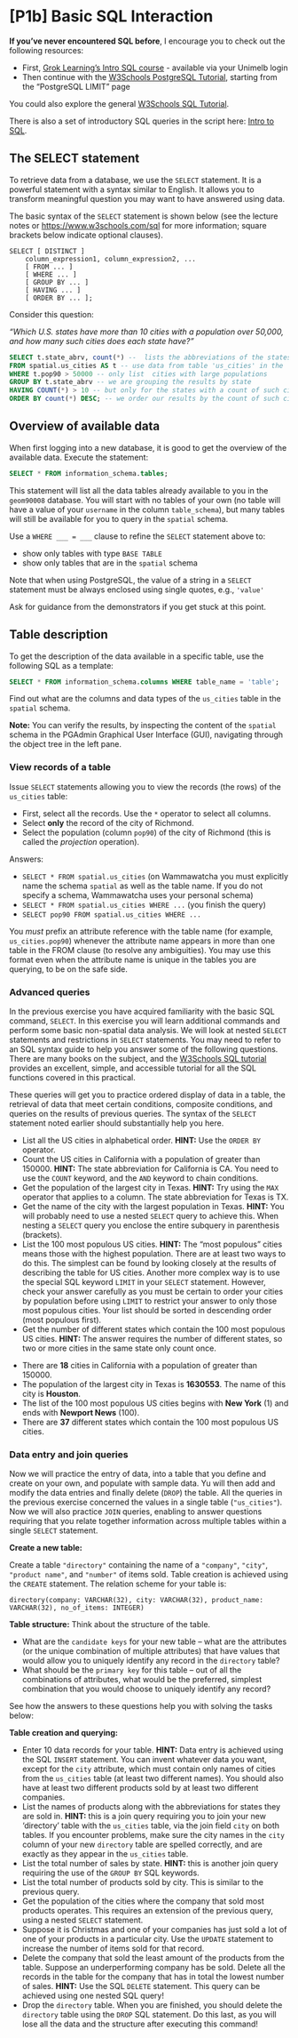 # [P1b] Basic SQL Interaction

:::{.callout-note}
**If you've never encountered SQL before**, I encourage you to check out the following resources:

- First, [Grok Learning's Intro SQL course](https://groklearning.com/course/intro-sql-1/) - available via your Unimelb login
- Then continue with the [W3Schools PostgreSQL Tutorial](https://www.w3schools.com/postgresql), starting from the "PostgreSQL LIMIT" page

You could also explore the general [W3Schools SQL Tutorial](https://www.w3schools.com/sql).

There is also a set of introductory SQL queries in the script here: [Intro to SQL](../resources/sql/sql01-2_basicSQL.sql).
:::

## The SELECT statement

To retrieve data from a database, we use the `SELECT` statement. It is a  powerful statement with a syntax similar to English. It allows you to transform meaningful question you may want to have answered using data.

The basic syntax of the `SELECT` statement is shown below (see the lecture notes or [https://www.w3schools.com/sql](https://www.w3schools.com/sql) for more information; square brackets below indicate optional clauses). 
```
SELECT [ DISTINCT ]
    column_expression1, column_expression2, ...
    [ FROM ... ]
    [ WHERE ... ]
    [ GROUP BY ... ]
    [ HAVING ... ]
    [ ORDER BY ... ];
```

:::{.callout-tip title="Example"}
Consider this question:

*“Which U.S. states have more than 10 cities with a population over 50,000, and how many such cities does each state have?”*


```sql
SELECT t.state_abrv, count(*) --  lists the abbreviations of the states and count of cities
FROM spatial.us_cities AS t -- use data from table 'us_cities' in the 'spatial' schema - call it 't'
WHERE t.pop90 > 50000 -- only list  cities with large populations
GROUP BY t.state_abrv -- we are grouping the results by state
HAVING COUNT(*) > 10 -- but only for the states with a count of such cities 10+
ORDER BY count(*) DESC; -- we order our results by the count of such cities, in descending order
```

:::

## Overview of available data

When first logging into a new database, it is good to get the overview of the available data. Execute the statement:

```sql
SELECT * FROM information_schema.tables;
```

This statement will list all the data tables already available to you in the `geom90008` database. You will start with no tables of your own (no table will have a value of your `username` in the column `table_schema`), but many tables will still be available for you to query in the `spatial` schema. 

::: {.callout-tip title="Your Turn"}
Use a `WHERE ___ = ___` clause to refine the `SELECT` statement above to:

- show only tables with type `BASE TABLE`
- show only tables that are in the `spatial` schema

Note that when using PostgreSQL, the value of a string in a `SELECT` statement must be always enclosed using single quotes, e.g., `'value'`

Ask for guidance from the demonstrators if you get stuck at this point. 
:::


## Table description

To get the description of the data available in a specific table, use the following SQL as a template: 

```sql
SELECT * FROM information_schema.columns WHERE table_name = 'table';
```

::: {.callout-tip title="Your Turn"}
Find out what are the columns and data types of the `us_cities` table in the `spatial` schema.

**Note:** You can verify the results, by inspecting the content of the `spatial` schema in the PGAdmin Graphical User Interface (GUI), navigating through the object tree in the left pane.
:::

### View records of a table

::: {.callout-tip title="Your Turn"}
Issue `SELECT` statements allowing you to view the records (the rows) of the `us_cities` table: 

- First, select all the records. Use the `*` operator to select all columns.
- Select **only** the record of the city of Richmond.
- Select the population (column `pop90`) of the city of Richmond (this is called the *projection* operation).
:::

::: {.callout-caution title="Answers" collapse="true"}
Answers:

- `SELECT * FROM spatial.us_cities` (on Wammawatcha you must explicitly name the schema `spatial` as well as the table name. If you do not specify a schema, Wammawatcha uses your personal schema)
- `SELECT * FROM spatial.us_cities WHERE ...` (you finish the query)
- `SELECT pop90 FROM spatial.us_cities WHERE ...`
:::

You *must* prefix an attribute reference with the table name (for example, `us_cities.pop90`) whenever the attribute name appears in more than one table in the FROM clause (to resolve any ambiguities). You may use this format even when the attribute name is unique in the tables you are querying, to be on the safe side.

### Advanced queries

In the previous exercise you have acquired familiarity with the basic SQL command, `SELECT`. In this exercise you will learn additional commands and perform some basic non-spatial data analysis. We will look at nested `SELECT` statements and restrictions in `SELECT` statements. You may need to refer to an SQL syntax guide to help you answer some of the following questions. There are many books on the subject, and the [W3Schools SQL tutorial](https://www.w3schools.com/sql) provides an excellent, simple, and accessible tutorial for all the SQL functions covered in this practical.

These queries will get you to practice ordered display of data in a table, the retrieval of data that meet certain conditions, composite conditions, and queries on the results of previous queries. The syntax of the `SELECT` statement noted earlier should substantially help you here.

::: {.callout-tip title="Your Turn"}
- List all the US cities in alphabetical order. **HINT:** Use the `ORDER BY` operator.
- Count the US cities in California with a population of greater than 150000. **HINT:** The state abbreviation for California is CA. You need to use the `COUNT` keyword, and the `AND` keyword to chain conditions.
- Get the population of the largest city in Texas. **HINT:** Try using the `MAX` operator that applies to a column. The state abbreviation for Texas is TX.
- Get the name of the city with the largest population in Texas. **HINT:** You will probably need to use a nested `SELECT` query to achieve this. When nesting a `SELECT` query you enclose the entire subquery in parenthesis (brackets). 
- List the 100 most populous US cities. **HINT:** The "most populous" cities means those with the highest population. There are at least two ways to do this. The simplest can be found by looking closely at the results of describing the table for US cities. Another more complex way is to use the special SQL keyword `LIMIT` in your `SELECT` statement. However, check your answer carefully as you must be certain to order your cities by population before using `LIMIT` to restrict your answer to only those most populous cities. Your list should be sorted in descending order (most populous first).
- Get the number of different states which contain the 100 most populous US cities. **HINT:** The answer requires the number of different states, so two or more cities in the same state only count once.
:::

::: {.callout-caution title="Answers" collapse="true"}
- There are **18** cities in California with a population of greater than 150000.
- The population of the largest city in Texas is **1630553**. The name of this city is **Houston**.
- The list of the 100 most populous US cities begins with **New York** (1) and ends with **Newport News** (100).
- There are **37** different states which contain the 100 most populous US cities.
:::

### Data entry and join queries

Now we will practice the entry of data, into a table that you define and create on your own, and populate with sample data. Yu will then add and modify the data entries and finally delete (`DROP`) the table. All the queries in the previous exercise concerned the values in a single table (`"us_cities"`). Now we will also practice `JOIN` queries, enabling to answer questions requiring that you relate together information across multiple tables within a single `SELECT` statement.

**Create a new table:** 

::: {.callout-tip title="Your Turn"}
Create a table `"directory"` containing the name of a `"company"`, `"city"`, `"product name"`, and `"number"` of items sold. Table creation is achieved using the `CREATE` statement. The relation scheme for your table is:

```
directory(company: VARCHAR(32), city: VARCHAR(32), product_name: VARCHAR(32), no_of_items: INTEGER)
```
:::

**Table structure:** Think about the structure of the table. 

::: {.callout-tip title="Your Turn"}
- What are the `candidate keys` for your new table – what are the attributes (or the unique combination of multiple attributes) that have values that would allow you to uniquely identify any record in the `directory` table?
- What should be the `primary key` for this table – out of all the combinations of attributes, what would be the preferred, simplest combination that you would choose to uniquely identify any record?
:::

See how the answers to these questions help you with solving the tasks below:

**Table creation and querying:**

::: {.callout-tip title="Your Turn"}
- Enter 10 data records for your table. **HINT:** Data entry is achieved using the SQL `INSERT` statement. You can invent whatever data you want, except for the `city` attribute, which must contain only names of cities from the `us_cities` table (at least two different names). You should also have at least two different products sold by at least two different companies. 
- List the names of products along with the abbreviations for states they are sold in.  **HINT:** this is a join query requiring you to join your new 'directory' table with the `us_cities` table, via the join field `city` on both tables. If you encounter problems, make sure the city names in the `city` column of your new `directory` table are spelled correctly, and are exactly as they appear in the `us_cities` table. 
- List the total number of sales by state.  **HINT:** this is another join query requiring the use of the `GROUP BY` SQL keywords. 
- List the total number of products sold by city. This is similar to the previous query.
- Get the population of the cities where the company that sold most products operates. This requires an extension of the previous query, using a nested `SELECT` statement. 
- Suppose it is Christmas and one of your companies has just sold a lot of one of your products in a particular city. Use the `UPDATE` statement to increase the number of items sold for that record.
- Delete the company that sold the least amount of the products from the table. Suppose an underperforming company has be sold. Delete all the records in the table for the company that has in total the lowest number of sales.  **HINT:** Use the SQL `DELETE` statement. This query can be achieved using one nested SQL query!
- Drop the `directory` table. When you are finished, you should delete the `directory` table using the `DROP` SQL statement. Do this last, as you will lose all the data and the structure after executing this command!
:::
